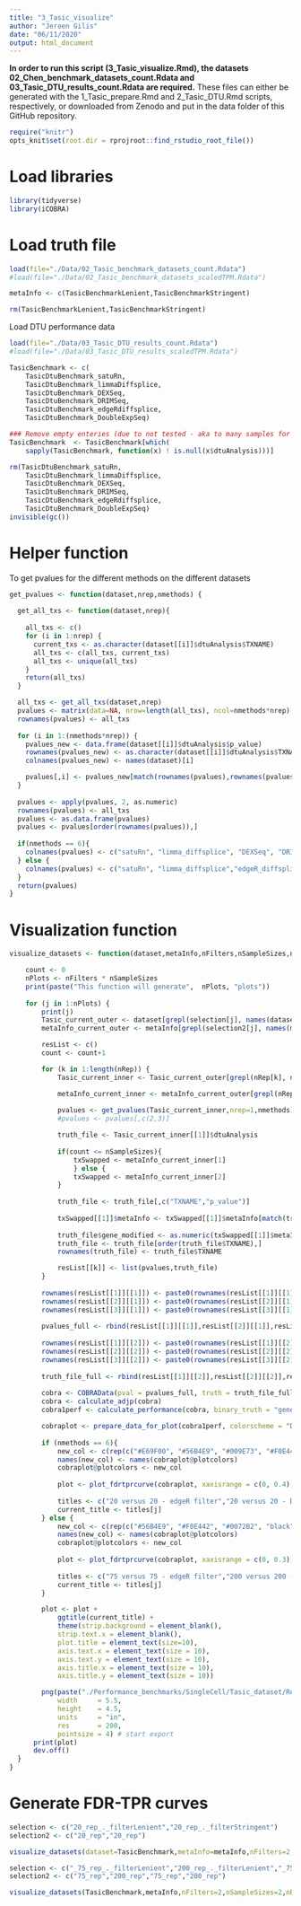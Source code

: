 ```yaml
---
title: "3_Tasic_visualize"
author: "Jeroen Gilis"
date: "06/11/2020"
output: html_document
---
```


**In order to run this script (3_Tasic_visualize.Rmd), the datasets 02_Chen_benchmark_datasets_count.Rdata and 03_Tasic_DTU_results_count.Rdata are required.** These files can either be generated with the 1_Tasic_prepare.Rmd and 2_Tasic_DTU.Rmd scripts, respectively, or downloaded from Zenodo  and put in the data folder of this GitHub repository.

```r
require("knitr")
opts_knit$set(root.dir = rprojroot::find_rstudio_root_file())
```

# Load libraries

```r
library(tidyverse)
library(iCOBRA)
```

# Load truth file

```r
load(file="./Data/02_Tasic_benchmark_datasets_count.Rdata")
#load(file="./Data/02_Tasic_benchmark_datasets_scaledTPM.Rdata")

metaInfo <- c(TasicBenchmarkLenient,TasicBenchmarkStringent)

rm(TasicBenchmarkLenient,TasicBenchmarkStringent)
```

Load DTU performance data

```r
load(file="./Data/03_Tasic_DTU_results_count.Rdata")
#load(file="./Data/03_Tasic_DTU_results_scaledTPM.Rdata")

TasicBenchmark <- c(
    TasicDtuBenchmark_satuRn,
    TasicDtuBenchmark_limmaDiffsplice,
    TasicDtuBenchmark_DEXSeq,
    TasicDtuBenchmark_DRIMSeq,
    TasicDtuBenchmark_edgeRdiffsplice,
    TasicDtuBenchmark_DoubleExpSeq)

### Remove empty enteries (due to not tested - aka to many samples for reasonable runtime)
TasicBenchmark  <- TasicBenchmark[which(
    sapply(TasicBenchmark, function(x) ! is.null(x$dtuAnalysis)))]

rm(TasicDtuBenchmark_satuRn,
    TasicDtuBenchmark_limmaDiffsplice,
    TasicDtuBenchmark_DEXSeq,
    TasicDtuBenchmark_DRIMSeq,
    TasicDtuBenchmark_edgeRdiffsplice,
    TasicDtuBenchmark_DoubleExpSeq)
invisible(gc())
```

# Helper function 
To get pvalues for the different methods on the different datasets

```r
get_pvalues <- function(dataset,nrep,nmethods) {
  
  get_all_txs <- function(dataset,nrep){
  
    all_txs <- c()
    for (i in 1:nrep) {
      current_txs <- as.character(dataset[[i]]$dtuAnalysis$TXNAME)
      all_txs <- c(all_txs, current_txs)
      all_txs <- unique(all_txs)
    }
    return(all_txs)
  }

  all_txs <- get_all_txs(dataset,nrep)
  pvalues <- matrix(data=NA, nrow=length(all_txs), ncol=nmethods*nrep)
  rownames(pvalues) <- all_txs
  
  for (i in 1:(nmethods*nrep)) {
    pvalues_new <- data.frame(dataset[[i]]$dtuAnalysis$p_value)
    rownames(pvalues_new) <- as.character(dataset[[i]]$dtuAnalysis$TXNAME)
    colnames(pvalues_new) <- names(dataset)[i]

    pvalues[,i] <- pvalues_new[match(rownames(pvalues),rownames(pvalues_new)),1]
  }
  
  pvalues <- apply(pvalues, 2, as.numeric)
  rownames(pvalues) <- all_txs
  pvalues <- as.data.frame(pvalues)
  pvalues <- pvalues[order(rownames(pvalues)),]
  
  if(nmethods == 6){
    colnames(pvalues) <- c("satuRn", "limma_diffsplice", "DEXSeq", "DRIMSeq","edgeR_diffsplice", "DoubleExpSeq")
  } else {
    colnames(pvalues) <- c("satuRn", "limma_diffsplice","edgeR_diffsplice", "DoubleExpSeq")
  }
  return(pvalues)
}
```

# Visualization function

```r
visualize_datasets <- function(dataset,metaInfo,nFilters,nSampleSizes,nRep,nmethods,selection,selection2) {

    count <- 0
    nPlots <- nFilters * nSampleSizes
    print(paste("This function will generate",  nPlots, "plots"))
  
    for (j in 1:nPlots) {
        print(j)
        Tasic_current_outer <- dataset[grepl(selection[j], names(dataset))]
        metaInfo_current_outer <- metaInfo[grepl(selection2[j], names(metaInfo))]

        resList <- c()
        count <- count+1

        for (k in 1:length(nRep)) {
            Tasic_current_inner <- Tasic_current_outer[grepl(nRep[k], names(Tasic_current_outer))]

            metaInfo_current_inner <- metaInfo_current_outer[grepl(nRep[k], names(metaInfo_current_outer))]
    
            pvalues <- get_pvalues(Tasic_current_inner,nrep=1,nmethods)
            #pvalues <- pvalues[,c(2,3)]

            truth_file <- Tasic_current_inner[[1]]$dtuAnalysis
    
            if(count <= nSampleSizes){
                txSwapped <- metaInfo_current_inner[1]          
                } else {
                txSwapped <- metaInfo_current_inner[2]
            }
    
            truth_file <- truth_file[,c("TXNAME","p_value")]
    
            txSwapped[[1]]$metaInfo <- txSwapped[[1]]$metaInfo[match(truth_file$TXNAME,txSwapped[[1]]$metaInfo$TXNAME),]
    
            truth_file$gene_modified <- as.numeric(txSwapped[[1]]$metaInfo$txSwapped)
            truth_file <- truth_file[order(truth_file$TXNAME),]
            rownames(truth_file) <- truth_file$TXNAME

            resList[[k]] <- list(pvalues,truth_file)
        }
        
        rownames(resList[[1]][[1]]) <- paste0(rownames(resList[[1]][[1]]), "_1")
        rownames(resList[[2]][[1]]) <- paste0(rownames(resList[[2]][[1]]), "_2")
        rownames(resList[[3]][[1]]) <- paste0(rownames(resList[[3]][[1]]), "_3")
        
        pvalues_full <- rbind(resList[[1]][[1]],resList[[2]][[1]],resList[[3]][[1]])
        
        rownames(resList[[1]][[2]]) <- paste0(rownames(resList[[1]][[2]]), "_1")
        rownames(resList[[2]][[2]]) <- paste0(rownames(resList[[2]][[2]]), "_2")
        rownames(resList[[3]][[2]]) <- paste0(rownames(resList[[3]][[2]]), "_3")
        
        truth_file_full <- rbind(resList[[1]][[2]],resList[[2]][[2]],resList[[3]][[2]])
        
        cobra <- COBRAData(pval = pvalues_full, truth = truth_file_full)
        cobra <- calculate_adjp(cobra)
        cobra1perf <- calculate_performance(cobra, binary_truth = "gene_modified", cont_truth = "none", splv = "none", aspects = c("fdrtpr", "fdrtprcurve", "overlap"))

        cobraplot <- prepare_data_for_plot(cobra1perf, colorscheme = "Dark2", facetted = TRUE)
        
        if (nmethods == 6){
            new_col <- c(rep(c("#E69F00", "#56B4E9", "#009E73", "#F0E442", "#0072B2", "black", "#999999"),4),rep("white",14))
            names(new_col) <- names(cobraplot@plotcolors)
            cobraplot@plotcolors <- new_col
    
            plot <- plot_fdrtprcurve(cobraplot, xaxisrange = c(0, 0.4), yaxisrange = c(0,0.75))
    
            titles <- c("20 versus 20 - edgeR filter","20 versus 20 - DRIMSeq filter")
            current_title <- titles[j]
        } else {
            new_col <- c(rep(c("#56B4E9", "#F0E442", "#0072B2", "black", "#999999"),4),rep("white",10))
            names(new_col) <- names(cobraplot@plotcolors)
            cobraplot@plotcolors <- new_col
    
            plot <- plot_fdrtprcurve(cobraplot, xaxisrange = c(0, 0.3), yaxisrange = c(0,1))
    
            titles <- c("75 versus 75 - edgeR filter","200 versus 200 - edgeR filter","75 versus 75 - DRIMSeq filter","200 versus 200 - DRIMSeq filter")
            current_title <- titles[j]
        }

        plot <- plot + 
            ggtitle(current_title) +
            theme(strip.background = element_blank(),
            strip.text.x = element_blank(),
            plot.title = element_text(size=10),
            axis.text.x = element_text(size = 10),
            axis.text.y = element_text(size = 10),
            axis.title.x = element_text(size = 10),
            axis.title.y = element_text(size = 10))

        png(paste("./Performance_benchmarks/SingleCell/Tasic_dataset/Results/FDRTPR_", selection2[j], "_", sub("^[^f]*", "", selection[j]), "_count.png", sep = ""),
            width     = 5.5,
            height    = 4.5,
            units     = "in",
            res       = 200,
            pointsize = 4) # start export
      print(plot)
      dev.off()
  }
}
```

# Generate FDR-TPR curves

```r
selection <- c("20_rep_._filterLenient","20_rep_._filterStringent")
selection2 <- c("20_rep","20_rep")

visualize_datasets(dataset=TasicBenchmark,metaInfo=metaInfo,nFilters=2,nSampleSizes=1,nRep=c("rep_1","rep_2","rep_3"),nmethods=6,selection = selection,selection2=selection2)

selection <- c("_75_rep_._filterLenient","200_rep_._filterLenient","_75_rep_._filterStringent","200_rep_._filterStringent")
selection2 <- c("75_rep","200_rep","75_rep","200_rep")

visualize_datasets(TasicBenchmark,metaInfo,nFilters=2,nSampleSizes=2,nRep=c("rep_1","rep_2","rep_3"),nmethods=4,selection = selection,selection2=selection2)
```


